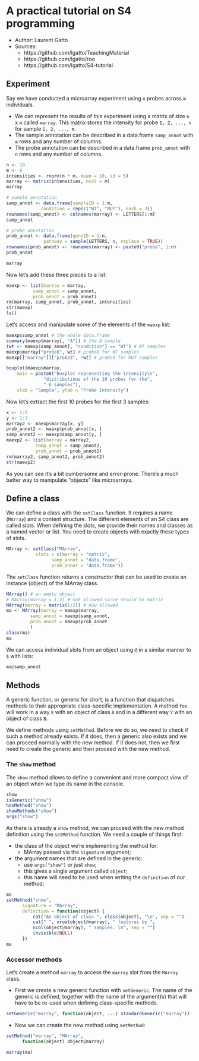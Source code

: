 A practical tutorial on S4 programming
======================================
* Author: Laurent Gatto
* Sources:
    * https://github.com/lgatto/TeachingMaterial
    * https://github.com/lgatto/roo
    * https://github.com/lgatto/S4-tutorial

## Experiment
Say we have conducted a microarray experiment using `n` probes across `m`
individuals.

* We can represent the results of this experiment using a matrix
  of size `n` x `m` called `marray`. This matrix stores the intensity for
  probe `1, 2, ..., n` for sample `1, 2, ..., m`.
* The sample annotation can be described in a data.frame `samp_annot`
  with `m` rows and any number of columns.
* The probe annotation can be described in a data.frame
  `prob_annot` with `n` rows and any number of columns.


```r
n <- 10
m <- 6
intensities <- rnorm(n * m, mean = 10, sd = 5)
marray <- matrix(intensities, ncol = m)
marray

# sample annotation
samp_annot <- data.frame(sampleID = 1:m,
			 condition = rep(c("WT", "MUT"), each = 3))
rownames(samp_annot) <- colnames(marray) <- LETTERS[1:m]
samp_annot

# probe annotation
prob_annot <- data.frame(geneID = 1:n,
			  pathway = sample(LETTERS, n, replace = TRUE))
rownames(prob_annot) <- rownames(marray) <- paste0("probe", 1:n)
prob_annot

marray
```

Now let's add these three pieces to a list:

```r
maexp <- list(marray = marray,
	      samp_annot = samp_annot,
	      prob_annot = prob_annot)
rm(marray, samp_annot, prob_annot, intensities)
str(maexp)
ls()
```

Let's access and manipulate some of the elements of the `maexp` list:

```r
maexp$samp_annot # the whole data.frame
summary(maexp$marray[, "A"]) # the A sample
(wt <- maexp$samp_annot[, "condition"] == "WT") # WT samples
maexp$marray["probe8", wt] # probe8 for WT samples
maexp[["marray"]]["probe3", !wt] # probe3 for MUT samples
```

```r
boxplot(maexp$marray,
	main = paste0("Boxplot representing the intensity\n",
		      "distributions of the 10 probes for the",
		      " 6 samples"),
	xlab = "Sample", ylab = "Probe Intensity")
```

Now let's extract the first 10 probes for the first 3 samples:

```r
x <- 1:5
y <- 1:3
marray2 <- maexp$marray[x, y]
prob_annot2 <- maexp$prob_annot[x, ]
samp_annot2 <- maexp$samp_annot[y, ]
maexp2 <- list(marray = marray2,
	       samp_annot = samp_annot2,
	       prob_annot = prob_annot2)
rm(marray2, samp_annot2, prob_annot2)
str(maexp2)
```

As you can see it's a bit cumbersome and error-prone. There's a much better way
to manipulate "objects" like microarrays.


## Define a class
We can define a class with the `setClass` function. It requires a name
(`MArray`) and a content structure. The different elements of an S4 class are
called slots. When defining the slots, we provide their names and classes as a
named vector or list. You need to create objects with exactly these types of
slots.

```r
MArray <- setClass("MArray",
		   slots = c(marray = "matrix",
			     samp_annot = "data.frame",
			     prob_annot = "data.frame"))
```

The `setClass` function returns a constructor that can be used to create an
instance (object) of the MArray class.


```r
MArray() # an empty object
# MArray(marray = 1:2) # not allowed since should be matrix
MArray(marray = matrix(1:2)) # now allowed
ma <- MArray(marray = maexp$marray,
	     samp_annot = maexp$samp_annot,
	     prob_annot = maexp$prob_annot
	     )
class(ma)
ma
```

We can access individual slots from an object using `@` in a similar manner to
`$` with lists:


```r
ma@samp_annot
```

## Methods
A generic function, or generic for short, is a function that dispatches methods
to their appropriate class-specific implementation. A method `foo` will work in
a way `X` with an object of class `A` and in a different way `Y` with an object
of class `B`.

We define methods using `setMethod`. Before we do so, we need to check if such
a method already exists. If it does, then a generic also exists and we can
proceed normally with the new method.
If it does not, then we first need to create the generic and
then proceed with the new method.

### The `show` method
The `show` method allows to define a convenient and more compact view of an
object when we type its name in the console.

```r
show
isGeneric("show")
hasMethod("show")
showMethods("show")
args("show")
```

As there is already a `show` method, we can proceed with the new method
definition using the `setMethod` function. We need a couple of things first:

* the class of the object we're implementing the method for:
    - MArray passed via the `signature` argument;
* the argument names that are defined in the generic:
    - use `args("show")` or just `show`;
    - this gives a single argument called `object`;
    - this name will need to be used when writing the `definition` of our
      method;

```r
ma
setMethod("show",
	  signature = "MArray",
	  definition = function(object) {
	      cat("An object of class ", class(object), "\n", sep = "")
	      cat(" ", nrow(object@marray), " features by ",
		  ncol(object@marray), " samples. \n", sep = "")
	      invisible(NULL)
	  })
ma
```

### Accessor methods
Let's create a method `marray` to access the `marray` slot from the `MArray`
class.

* First we create a new generic function with `setGeneric`. The name of the
  generic is defined, together with the name of the argument(s) that will have
  to be re-used when defining class-specific methods.

```r
setGeneric("marray", function(object, ...) standardGeneric("marray"))
```

* Now we can create the new method using `setMethod`:

```r
setMethod("marray", "MArray",
	  function(object) object@marray)

marray(ma)
```


